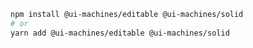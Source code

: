 ```bash
npm install @ui-machines/editable @ui-machines/solid
# or
yarn add @ui-machines/editable @ui-machines/solid
```

